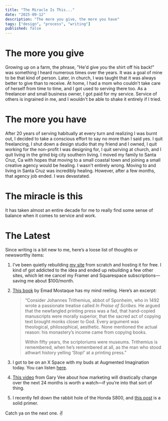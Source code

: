```yaml
---
title: "The Miracle Is This..."
date: "2025-09-12"
description: "The more you give, the more you have"
tags: ["design", "process", "writing"]
published: false
---
```


# The more you give

Growing up on a farm, the phrase, "He'd give you the shirt off his back!" was something I heard numerous times over the years. It was a goal of mine to be that kind of person. Later, in church, I was taught that it was always better to give than to receive. At home, I had a mom who couldn't take care of herself from time to time, and I got used to serving there too. As a freelancer and small business owner, I got paid for my service. Service of others is ingrained in me, and I wouldn't be able to shake it entirely if I tried.

# The more you have

After 20 years of serving habitually at every turn and realizing I was burnt out, I decided to take a conscious effort to say no more than I said yes. I quit freelancing, I shut down a design studio that my friend and I owned, I quit working for the non-profit I was designing for, I quit serving at church, and I quit living in the grind big city southern living. I moved my family to Santa Cruz, Ca with hopes that moving to a small coastal town and joining a small creative agency would be healing. I wasn't entirely wrong. Moving to and living in Santa Cruz was incredibly healing. However, after a few months, that agency job ended. I was devastated.

# The miracle is this

It has taken almost an entire decade for me to really find some sense of balance when it comes to service and work. 



# The Latest

Since writing is a bit new to me, here’s a loose list of thoughts or newsworthy items:

1. I’ve been quietly rebuilding [my site](https://www.zachmcnair.com) from scratch and hosting it for free. I kind of got addicted to the idea and ended up rebuilding a few other sites, which let me cancel my Framer and Squarespace subscriptions—saving me about $100/month.

2. [This book](https://www.thelasteconomy.com) by Emad Mostaque has my mind reeling. Here’s an excerpt:  
   > “Consider Johannes Trithemius, abbot of Sponheim, who in 1492 wrote a passionate treatise called *In Praise of Scribes.* He argued that the newfangled printing press was a fad, that hand-copied manuscripts were morally superior, that the sacred act of copying text brought monks closer to God. Every argument was theological, philosophical, aesthetic. None mentioned the actual reason: his monastery’s income came from copying books.  
   >
   > Within fifty years, the scriptoriums were museums. Trithemius is remembered, when he’s remembered at all, as the man who stood athwart history yelling ‘Stop!’ at a printing press.”

3. I got to be on an X Space with my buds at Augmented Imagination today. You can listen [here](https://x.com/augimagination/status/1963980473513775206).

4. [This video](https://youtu.be/eoLg14LEFVQ?si=1lecqt9-FKKAikCx) from Gary Vee about how marketing will drastically change over the next 24 months is worth a watch—if you’re into that sort of thing.

5. I recently fell down the rabbit hole of the Honda S800, and [this post](https://www.instagram.com/p/DNnRMAeqrbN) is a solid primer.

Catch ya on the next one. ✌️
